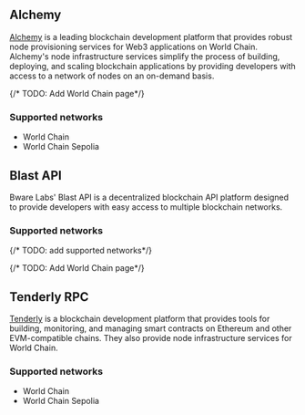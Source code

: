 ## Alchemy

[Alchemy](https://alchemy.com/) is a leading blockchain development platform that provides robust node provisioning services for Web3 applications on World Chain. 
Alchemy's node infrastructure services simplify the process of building, deploying, and scaling
 blockchain applications by providing developers with access to a network of nodes on an on-demand basis.

{/* TODO: Add World Chain page*/}

### Supported networks

- World Chain
- World Chain Sepolia

## Blast API

Bware Labs' Blast API is a decentralized blockchain API platform designed to provide developers with easy access to multiple blockchain networks.

### Supported networks

{/* TODO: add supported networks*/}

{/* TODO: Add World Chain page*/}

## Tenderly RPC

[Tenderly](https://tenderly.co/) is a blockchain development platform that provides tools for building, monitoring,
 and managing smart contracts on Ethereum and other EVM-compatible chains. They also provide node infrastructure services for World Chain.

### Supported networks

- World Chain
- World Chain Sepolia